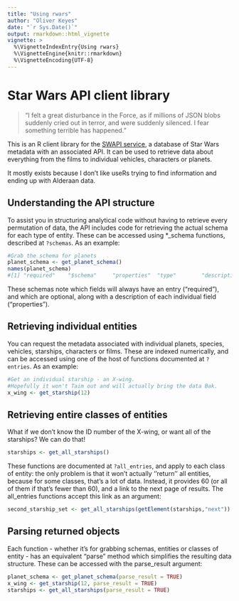 ```yaml
---
title: "Using rwars"
author: "Oliver Keyes"
date: "`r Sys.Date()`"
output: rmarkdown::html_vignette
vignette: >
  %\VignetteIndexEntry{Using rwars}
  %\VignetteEngine{knitr::rmarkdown}
  %\VignetteEncoding{UTF-8}
---
```


# Star Wars API client library
> "I felt a great disturbance in the Force, as if millions of JSON blobs suddenly cried out in terror, and were suddenly silenced. I fear something terrible has happened."

This is an R client library for the [SWAPI service](http://swapi.dev/), a database of Star Wars metadata with an associated API. It can be used to retrieve data about everything from the films to individual vehicles, characters or planets.

It mostly exists because I don't like useRs trying to find information and ending up with Alderaan data.

## Understanding the API structure
To assist you in structuring analytical code without having to retrieve every permutation of data,
the API includes code for retrieving the actual schema for each type of entity. These can be accessed
using *\_schema functions, described at <code>?schemas</code>. As an example:

```r
#Grab the schema for planets
planet_schema <- get_planet_schema()
names(planet_schema)
#[1] "required"    "$schema"     "properties"  "type"        "description" "title" 
```

These schemas note which fields will always have an entry ("required"), and which are optional, along with
a description of each individual field ("properties").

## Retrieving individual entities
You can request the metadata associated with individual planets, species, vehicles, starships, characters or films. These are indexed numerically, and can be accessed using one of the host of functions documented at <code>?entries</code>. As an example:

```r
#Get an individual starship - an X-wing.
#Hopefully it won't Taim out and will actually bring the data Bak.
x_wing <- get_starship(12)
```

## Retrieving entire classes of entities
What if we don't know the ID number of the X-wing, or want all of the starships? We can do that!

```r
starships <- get_all_starships()
```

These functions are documented at <code>?all\_entries</code>, and apply to each class of entity: the only problem is that it won't actually ''return'' all entities, because for some classes, that's a lot of data. Instead, it provides 60 (or all of them if that's fewer than 60), and a link to the next page of results. The all\_entries functions accept this link as an argument:

```r
second_starship_set <- get_all_starships(getElement(starships,"next"))
```

## Parsing returned objects
Each function - whether it's for grabbing schemas, entities or classes of entity - has an equivalent
"parse" method which simplifies the resulting data structure. These can be accessed with the parse_result
argument:

```r
planet_schema <- get_planet_schema(parse_result = TRUE)
x_wing <- get_starship(12, parse_result = TRUE)
starships <- get_all_starships(parse_result = TRUE)
```
